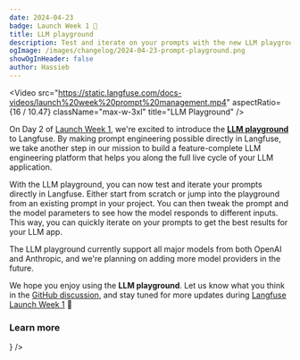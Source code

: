 ```yaml
---
date: 2024-04-23
badge: Launch Week 1 🚀
title: LLM playground
description: Test and iterate on your prompts with the new LLM playground directly in Langfuse.
ogImage: /images/changelog/2024-04-23-prompt-playground.png
showOgInHeader: false
author: Hassieb
---
```



<ChangelogHeader />

<Video
  src="https://static.langfuse.com/docs-videos/launch%20week%20prompt%20management.mp4"
  aspectRatio={16 / 10.47}
  className="max-w-3xl"
  title="LLM Playground"
/>

On Day 2 of [Launch Week 1](/blog/launch-week-1), we're excited to introduce the [**LLM playground**](/docs/playground) to Langfuse. By making prompt engineering possible directly in Langfuse, we take another step in our mission to build a feature-complete LLM engineering platform that helps you along the full live cycle of your LLM application.

With the LLM playground, you can now test and iterate your prompts directly in Langfuse. Either start from scratch or jump into the playground from an existing prompt in your project. You can then tweak the prompt and the model parameters to see how the model responds to different inputs. This way, you can quickly iterate on your prompts to get the best results for your LLM app.

The LLM playground currently support all major models from both OpenAI and Anthropic, and we're planning on adding more model providers in the future.

We hope you enjoy using the **LLM playground**. Let us know what you think in the [GitHub discussion](https://github.com/orgs/langfuse/discussions/1170), and stay tuned for more updates during [Langfuse Launch Week 1](/blog/launch-week-1) 🚀

### Learn more


<Cards num={3}>
  <Card title="Playground docs" href="/docs/playground" icon={<Book />} />
</Cards>
